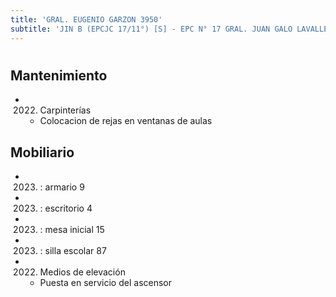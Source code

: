 ```yaml
---
title: 'GRAL. EUGENIO GARZON 3950'
subtitle: 'JIN B (EPCJC 17/11°) [S] - EPC N° 17 GRAL. JUAN GALO LAVALLE'
---
```


#


## Mantenimiento

*  (2022) Carpinterías 
    + Colocacion de rejas en ventanas de aulas


## Mobiliario

*  (2023) : armario 9 

*  (2023) : escritorio 4 

*  (2023) : mesa inicial 15 

*  (2023) : silla escolar 87 




*  (2022) Medios de elevación 
    + Puesta en servicio del ascensor



